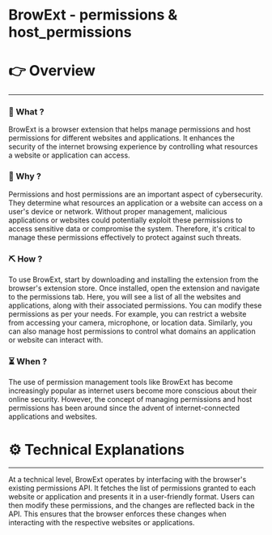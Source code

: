 # BrowExt - permissions & host_permissions


# 👉 Overview

---

### 👀 What ?

BrowExt is a browser extension that helps manage permissions and host permissions for different websites and applications. It enhances the security of the internet browsing experience by controlling what resources a website or application can access.


### 🧐 Why ?

Permissions and host permissions are an important aspect of cybersecurity. They determine what resources an application or a website can access on a user's device or network. Without proper management, malicious applications or websites could potentially exploit these permissions to access sensitive data or compromise the system. Therefore, it's critical to manage these permissions effectively to protect against such threats.


### ⛏️ How ?

To use BrowExt, start by downloading and installing the extension from the browser's extension store. Once installed, open the extension and navigate to the permissions tab. Here, you will see a list of all the websites and applications, along with their associated permissions. You can modify these permissions as per your needs. For example, you can restrict a website from accessing your camera, microphone, or location data. Similarly, you can also manage host permissions to control what domains an application or website can interact with.


### ⏳ When ?

The use of permission management tools like BrowExt has become increasingly popular as internet users become more conscious about their online security. However, the concept of managing permissions and host permissions has been around since the advent of internet-connected applications and websites.


# ⚙️ Technical Explanations

---

At a technical level, BrowExt operates by interfacing with the browser's existing permissions API. It fetches the list of permissions granted to each website or application and presents it in a user-friendly format. Users can then modify these permissions, and the changes are reflected back in the API. This ensures that the browser enforces these changes when interacting with the respective websites or applications.
